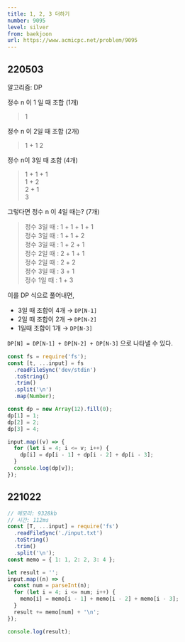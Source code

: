 ```yaml
---
title: 1, 2, 3 더하기
number: 9095
level: silver
from: baekjoon
url: https://www.acmicpc.net/problem/9095
---
```


## 220503

알고리즘: DP

정수 n 이 1 일 때 조합 (1개)

> 1

정수 n 이 2일 때 조합 (2개)

> 1 + 1
> 2

정수 n이 3일 때 조합 (4개)

> 1 + 1 + 1  
> 1 + 2  
> 2 + 1  
> 3

그렇다면 정수 n 이 4일 때는? (7개)

> 정수 3일 때 : 1 + 1 + 1 + 1  
> 정수 3일 때 : 1 + 1 + 2  
> 정수 3일 때 : 1 + 2 + 1  
> 정수 2일 때 : 2 + 1 + 1  
> 정수 2일 때 : 2 + 2  
> 정수 3일 때 : 3 + 1  
> 정수 1일 때 : 1 + 3

이를 DP 식으로 풀어내면,

- 3일 때 조합이 4개 → `DP[N-1]`
- 2일 때 조합이 2개 → `DP[N-2]`
- 1일때 조합이 1개 → `DP[N-3]`

`DP[N] = DP[N-1] + DP[N-2] + DP[N-3]` 으로 나타낼 수 있다.

```js
const fs = require('fs');
const [t, ...input] = fs
  .readFileSync('dev/stdin')
  .toString()
  .trim()
  .split('\n')
  .map(Number);

const dp = new Array(12).fill(0);
dp[1] = 1;
dp[2] = 2;
dp[3] = 4;

input.map((v) => {
  for (let i = 4; i <= v; i++) {
    dp[i] = dp[i - 1] + dp[i - 2] + dp[i - 3];
  }
  console.log(dp[v]);
});
```

## 221022

```js
// 메모리: 9328kb
// 시간: 112ms
const [T, ...input] = require('fs')
  .readFileSync('./input.txt')
  .toString()
  .trim()
  .split('\n');
const memo = { 1: 1, 2: 2, 3: 4 };

let result = '';
input.map((n) => {
  const num = parseInt(n);
  for (let i = 4; i <= num; i++) {
    memo[i] = memo[i - 1] + memo[i - 2] + memo[i - 3];
  }
  result += memo[num] + '\n';
});

console.log(result);
```
